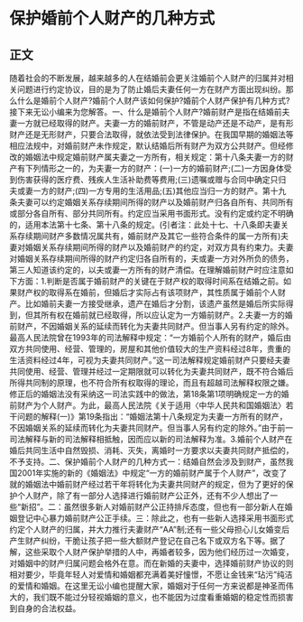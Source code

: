 # 保护婚前个人财产的几种方式
## 正文
随着社会的不断发展，越来越多的人在结婚前会更关注婚前个人财产的归属并对相关问题进行约定协议，目的是为了防止婚后夫妻任何一方在财产方面出现纠纷。那么什么是婚前个人财产?婚前个人财产该如何保护?婚前个人财产保护有几种方式?接下来无讼小编来为您解答。一、什么是婚前个人财产?婚前财产是指在结婚前夫妻一方就已经取得的财产。夫妻一方的婚前财产，不管是动产还是不动产，是有形财产还是无形财产，只要合法取得，就依法受到法律保护。在我国早期的婚姻法等相应法规中，对婚前财产未作规定，默认结婚后所有财产为双方公共财产。但经修改的婚姻法中规定婚前财产属夫妻之一方所有，相关规定：第十八条夫妻一方的财产有下列情形之一的，为夫妻一方的财产：(一)一方的婚前财产;(二)一方因身体受到伤害获得的医疗费、残疾人生活补助费等费用;(三)遗嘱或赠与合同中确定只归夫或妻一方的财产;(四)一方专用的生活用品;(五)其他应当归一方的财产。第十九条夫妻可以约定婚姻关系存续期间所得的财产以及婚前财产归各自所有、共同所有或部分各自所有、部分共同所有。约定应当采用书面形式。没有约定或约定不明确的，适用本法第十七条、第十八条的规定。(引者注：此处十七、十八条即夫妻关系存续期间财产多数情况属共有，婚前财产及其它一些符合条件的属一方所有)夫妻对婚姻关系存续期间所得的财产以及婚前财产的约定，对双方具有约束力。夫妻对婚姻关系存续期间所得的财产约定归各自所有的，夫或妻一方对外所负的债务，第三人知道该约定的，以夫或妻一方所有的财产清偿。在理解婚前财产时应注意如下方面：1.判断是否属于婚前财产的关键在于财产权的取得时间系在结婚之前。如果财产权的取得系在婚前，但婚后才实际占有该项财产，其性质属于婚前个人财产。比如婚前夫妻一方接受继承，遗产在婚后才分割，该遗产虽然是婚后所实际得到，但其所有权在婚前就已经取得，所以应认定为一方婚前财产。2.夫妻一方的婚前财产，不因婚姻关系的延续而转化为夫妻共同财产。但当事人另有约定的除外。最高人民法院曾在1993年的司法解释中规定：“一方婚前个人所有的财产，婚后由双方共同使用、经营、管理的，房屋和其他价值较大的生产资料经过8年，贵重的生活资料经过4年，可视为夫妻共同财产。”这一司法解释规定婚前财产只要经夫妻共同使用、经营、管理并经过一定期限就可以转化为夫妻共同财产，既不符合婚后所得共同制的原理，也不符合所有权取得的理论，而且有超越司法解释权限之嫌。修正后的婚姻法没有采纳这一司法实践中的做法，第18条第1项明确规定一方的婚前财产为个人财产。为此，最高人民法院《关于适用〈中华人民共和国婚姻法〉若干问题的解释(一)》第19条指出：“婚姻法第十八条规定为夫妻一方所有的财产，不因婚姻关系的延续而转化为夫妻共同财产。但当事人另有约定的除外。”由于前一司法解释与新的司法解释相抵触，因而应以新的司法解释为准。3.婚前个人财产在婚后共同生活中自然毁损、消耗、灭失，离婚时一方要求以夫妻共同财产抵偿的，不予支持。二、保护婚前个人财产的几种方式一：结婚自然会涉及到财产，虽然我国2001年实施的新的《婚姻法》中规定“一方的婚前财产属于个人财产”，改变了就的婚姻法中婚前财产经过若干年将转化为夫妻共同财产的规定，但为了更好的保护个人财产，除了有一部分人选择进行婚前财产公正外，还有不少人想出了一些“新招”。二：虽然很多新人对婚前财产公正持排斥态度，但也有一部分新人在婚姻登记中心暴力婚前财产公正手续。三：除此之，也有一些新人选择采用书面形式约定个人财产的归属，并大力推行夫妻财产“AA”制;还有一些父母担心儿女婚变后产生财产纠纷，干脆让孩子把一些大额财产登记在自己名下或双方名下等。据了解，这些采取个人财产保护举措的人中，再婚者较多，因为他们经历过一次婚变，对婚姻中的财产归属问题会格外在意。而在新婚的夫妻中，选择婚前财产协议的则相对要少，毕竟年轻人对爱情和婚姻都充满着美好憧憬，不愿让金钱来“玷污”纯洁的爱情和婚姻。在这里无讼小编也提醒大家，婚姻对于任何一方来说都是神圣而伟大的，我们既不能过分轻视婚姻的意义，也不能因为过度看重婚姻的稳定性而损害到自身的合法权益。